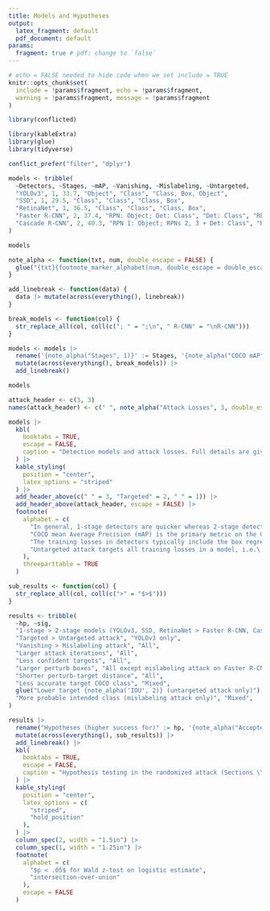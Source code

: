 ```yaml
---
title: Models and Hypotheses
output: 
  latex_fragment: default
  pdf_document: default
params:
  fragment: true # pdf: change to `false` 
---
```


```r
# echo = FALSE needed to hide code when we set include = TRUE
knitr::opts_chunk$set(
  include = !params$fragment, echo = !params$fragment,
  warning = !params$fragment, message = !params$fragment
)
```

```r
library(conflicted)

library(kableExtra)
library(glue)
library(tidyverse)

conflict_prefer("filter", "dplyr")
```

```r
models <- tribble(
  ~Detectors, ~Stages, ~mAP, ~Vanishing, ~Mislabeling, ~Untargeted,
  "YOLOv3", 1, 33.7, "Object", "Class", "Class, Box, Object",
  "SSD", 1, 29.5, "Class", "Class", "Class, Box",
  "RetinaNet", 1, 36.5, "Class", "Class", "Class, Box",
  "Faster R-CNN", 2, 37.4, "RPN: Object; Det: Class", "Det: Class", "RPN: Object, Box; Det: Class, Box",
  "Cascade R-CNN", 2, 40.3, "RPN 1: Object; RPNs 2, 3 + Det: Class", "RPNs 2, 3: Class; Det: Class", "RPN 1: Object, Box; RPNs 2, 3 + Det: Class, Box",
)

models
```

```r
note_alpha <- function(txt, num, double_escape = FALSE) {
  glue("{txt}{footnote_marker_alphabet(num, double_escape = double_escape)}")
}

add_linebreak <- function(data) {
  data |> mutate(across(everything(), linebreak))
}

break_models <- function(col) {
  str_replace_all(col, coll(c("; " = ";\n", " R-CNN" = "\nR-CNN")))
}

models <- models |>
  rename('{note_alpha("Stages", 1)}' := Stages, '{note_alpha("COCO mAP", 2)}' := mAP, '{note_alpha("Untargeted", 4)}' := Untargeted) |>
  mutate(across(everything(), break_models)) |>
  add_linebreak()

models
```

```r
attack_header <- c(3, 3)
names(attack_header) <- c(" ", note_alpha("Attack Losses", 3, double_escape = TRUE))

models |>
  kbl(
    booktabs = TRUE,
    escape = FALSE,
    caption = "Detection models and attack losses. Full details are given in Appendix \\ref{app:mod_los}.",
  ) |>
  kable_styling(
    position = "center",
    latex_options = "striped"
  ) |>
  add_header_above(c(" " = 3, "Targeted" = 2, " " = 1)) |>
  add_header_above(attack_header, escape = FALSE) |>
  footnote(
    alphabet = c(
      "In general, 1-stage detectors are quicker whereas 2-stage detectors are more accurate, though the 1-stage RetinaNet aims to be both quick and accurate. In a 2-stage detector, the input image passes through a Region Proposal Network (RPN) stage and a detection (Det) stage.",
      "COCO mean Average Precision (mAP) is the primary metric on the COCO challenge.",
      "The training losses in detectors typically include the box regression loss (Box), the class loss on the 80 COCO labels and/or the background class (Class), and the objectness loss on categorizing an image region as background or object (Object).",
      "Untargeted attack targets all training losses in a model, i.e.\ the backpropagation loss."
    ),
    threeparttable = TRUE
  )
```

```r
sub_results <- function(col) {
  str_replace_all(col, coll(c(">" = "$>$")))
}

results <- tribble(
  ~hp, ~sig,
  "1-stage > 2-stage models (YOLOv3, SSD, RetinaNet > Faster R-CNN, Cascade R-CNN)", "YOLOv3, SSD > RetinaNet, Faster R-CNN, Cascade R-CNN in vanishing and mislabeling attacks (1-stage RetinaNet is as resilient as 2-stage models)",
  "Targeted > Untargeted attack", "YOLOv3 only",
  "Vanishing > Mislabeling attack", "All",
  "Larger attack iterations", "All",
  "Less confident targets", "All",
  "Larger perturb boxes", "All except mislabeling attack on Faster R-CNN",
  "Shorter perturb-target distance", "All",
  "Less accurate target COCO class", "Mixed",
  glue("Lower target {note_alpha('IOU', 2)} (untargeted attack only)"), "All",
  "More probable intended class (mislabeling attack only)", "Mixed",
)

results |>
  rename("Hypotheses (higher success for)" := hp, '{note_alpha("Accepted (across attacks and models)", 1)}' := sig) |>
  mutate(across(everything(), sub_results)) |>
  add_linebreak() |>
  kbl(
    booktabs = TRUE,
    escape = FALSE,
    caption = "Hypothesis testing in the randomized attack (Sections \\ref{sec:rand_hp} and \\ref{sec:rand_res})",
  ) |>
  kable_styling(
    position = "center",
    latex_options = c(
      "striped",
      "hold_position"
    ),
  ) |>
  column_spec(2, width = "1.5in") |>
  column_spec(1, width = "1.25in") |>
  footnote(
    alphabet = c(
      "$p < .05$ for Wald z-test on logistic estimate",
      "intersection-over-union"
    ),
    escape = FALSE
  )
```
